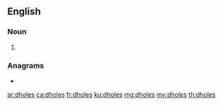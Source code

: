 ==English==

===Noun===
{{head|en|noun plural form}}

# {{plural of|dhole|lang=en}}

===Anagrams===
* {{l|en|sholde}}

[[ar:dholes]]
[[ca:dholes]]
[[fr:dholes]]
[[ku:dholes]]
[[mg:dholes]]
[[my:dholes]]
[[th:dholes]]